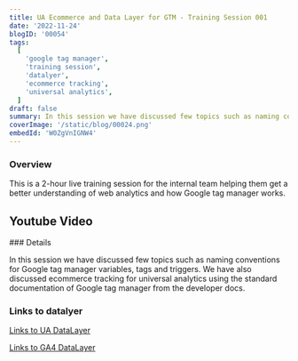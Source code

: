```yaml
---
title: UA Ecommerce and Data Layer for GTM - Training Session 001
date: '2022-11-24'
blogID: '00054'
tags:
  [
    'google tag manager',
    'training session',
    'datalyer',
    'ecommerce tracking',
    'universal analytics',
  ]
draft: false
summary: In this session we have discussed few topics such as naming conventions for Google tag manager variables, tags and triggers. We have also discussed ecommerce tracking for universal analytics using the standard documentation of Google tag manager from the developer docs.
coverImage: '/static/blog/00024.png'
embedId: 'W0ZgVnIGNW4'
---
```



<TOCInline toc={props.toc} exclude="Overview" toHeading={3} />

### Overview

This is a 2-hour live training session for the internal team helping them get a better understanding of web analytics and how Google tag manager works.

## Youtube Video

<YoutubeEmbed embedId="W0ZgVnIGNW4" />
### Details

In this session we have discussed few topics such as naming conventions for Google tag manager
variables, tags and triggers. We have also discussed ecommerce tracking for universal analytics using
the standard documentation of Google tag manager from the developer docs.

### Links to datalyer

[Links to UA DataLayer](https://developers.google.com/analytics/devguides/collection/ua/gtm/enhanced-ecommerce)

[Links to GA4 DataLayer](https://developers.google.com/analytics/devguides/collection/ga4/ecommerce?client_type=gtm)
